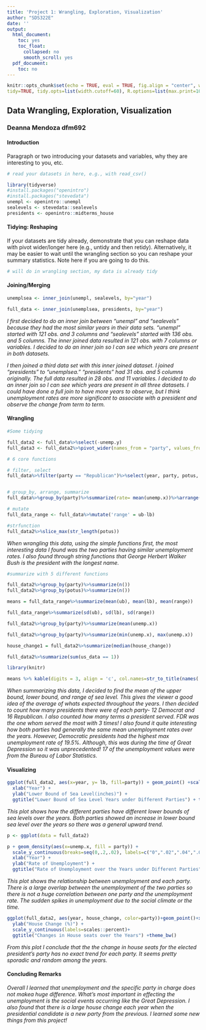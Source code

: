 ```yaml
---
title: 'Project 1: Wrangling, Exploration, Visualization'
author: "SDS322E"
date: ''
output:
  html_document:
    toc: yes
    toc_float:
      collapsed: no
      smooth_scroll: yes
  pdf_document:
    toc: no
---
```


```r
knitr::opts_chunk$set(echo = TRUE, eval = TRUE, fig.align = "center", warning = F, message = F,
tidy=TRUE, tidy.opts=list(width.cutoff=60), R.options=list(max.print=100))
```

## Data Wrangling, Exploration, Visualization

### Deanna Mendoza dfm692

#### Introduction 

Paragraph or two introducing your datasets and variables, why they are interesting to you, etc.

```R
# read your datasets in here, e.g., with read_csv()

library(tidyverse)
#install.packages("openintro")
#install.packages("stevedata")
unempl <- openintro::unempl
sealevels <- stevedata::sealevels	
presidents <- openintro::midterms_house

```

#### Tidying: Reshaping

If your datasets are tidy already, demonstrate that you can reshape data with pivot wider/longer here (e.g., untidy and then retidy). Alternatively, it may be easier to wait until the wrangling section so you can reshape your summary statistics. Note here if you are going to do this.

```R
# will do in wrangling section, my data is already tidy

```

    
#### Joining/Merging

```R

unemplsea <- inner_join(unempl, sealevels, by="year")

full_data <- inner_join(unemplsea, presidents, by="year")

```

*I first decided to do an inner join between "unempl" and "sealevels" because they had the most similar years in their data sets. "unempl" started with 121 obs. and 3 columns and "sealevels" started with 136 obs. and 5 columns. The inner joined data resulted in 121 obs. with 7 columns or variables. I decided to do an inner join so I can see which years are present in both datasets.*

*I then joined a third data set with this inner joined dataset. I joined "presidents" to "unemplsea." "presidents" had 31 obs. and 5 columns originally. The full data resulted in 28 obs. and 11 variables. I decided to do an inner join so I can see which years are present in all three datasets. I could have done a full join to have more years to observe, but I think unemployment rates are more significant to associate with a president and observe the change from term to term.*

####  Wrangling

```R
#Some tidying

full_data2 <- full_data%>%select(-unemp.y)
full_data3 <- full_data2%>%pivot_wider(names_from = "party", values_from = "unemp.x")

# 6 core functions

# filter, select 
full_data%>%filter(party == "Republican")%>%select(year, party, potus, unemp.x)


# group_by, arrange, summarize
full_data%>%group_by(party)%>%summarize(rate= mean(unemp.x))%>%arrange(desc(rate))

# mutate 
full_data_range <- full_data%>%mutate('range' = ub-lb)

#strfunction
full_data2%>%slice_max(str_length(potus))

```

*When wrangling this data, using the simple functions first, the most interesting data I found was the two parties having similar unemployment rates. I also found through string functions that George Herbert Walker Bush is the president with the longest name.*

```R
#summarize with 5 different functions

full_data2%>%group_by(party)%>%summarize(n())
full_data2%>%group_by(potus)%>%summarize(n())

means = full_data_range%>%summarize(mean(ub), mean(lb), mean(range))

full_data_range%>%summarize(sd(ub), sd(lb), sd(range))

full_data2%>%group_by(party)%>%summarize(mean(unemp.x))

full_data2%>%group_by(party)%>%summarize(min(unemp.x), max(unemp.x))

house_change1 = full_data2%>%summarize(median(house_change))

full_data2%>%summarize(sum(us_data == 1))

library(knitr)

means %>% kable(digits = 3, align = 'c', col.names=str_to_title(names(.)),caption = "Means of different Bounds of Sea Levels (inches)")


```
   
*When summarizing this data, I decided to find the mean of the upper bound, lower bound, and range of sea level. This gives the viewer a good idea of the average of whats expected throughout the years. I then decided to count how many presidents there were of each party- 12 Democrat and 16 Republican. I also counted how many terms a president served. FDR was the one whom served the most with 3 times! I also found it quite interesting how both parties had generally the same mean unemployment rates over the years. However, Democratic presidents had the highest max unemployment rate of 19.5%. Although, this was during the time of Great Depression so it was unprecedented! 17 of the unemployment values were from the Bureau of Labor Statistics.*

#### Visualizing

```R
ggplot(full_data2, aes(x=year, y= lb, fill=party)) + geom_point() +scale_y_log10() + geom_smooth(method="lm") +facet_grid(party~.) +theme(axis.text.x=element_text(angle=60, hjust=1))+
  xlab("Year") + 
  ylab("Lower Bound of Sea Level(inches)") +
  ggtitle("Lower Bound of Sea Level Years under Different Parties") + theme_linedraw()
```

*This plot shows how the different parties have different lower bounds of sea levels over the years. Both parties showed an increase in lower bound sea level over the years so there was a general upward trend.*

```R

p <- ggplot(data = full_data2)

p + geom_density(aes(x=unemp.x, fill = party)) +
  scale_y_continuous(breaks=seq(0,.2,.02), labels=c("0",".02",".04",".06",".08",".1",  ".12",".14",".16",".18",".2")) +
  xlab("Year") + 
  ylab("Rate of Unemployment") +
  ggtitle("Rate of Unemployment over the Years under Different Parties") +theme(axis.text.x=element_text(angle=60, hjust=1)) +theme_dark()

```

*This plot shows the relationship between unemployment and each party. There is a large overlap between the unemployment of the two parties so there is not a huge correlation between one party and the unemployment rate. The sudden spikes in unemployment due to the social climate or the time.*

```R

ggplot(full_data2, aes(year, house_change, color=party))+geom_point()+xlab("Year") + 
  ylab("House Change (%)") +
  scale_y_continuous(labels=scales::percent)+
  ggtitle("Changes in House seats over the Years") +theme_bw()

```
*From this plot I conclude that the the change in house seats for the elected president's party has no exact trend for each party. It seems pretty sporadic and random among the years.*

#### Concluding Remarks

*Overall I learned that unemployment and the specific party in charge does not makea  huge difference. What's most important in effecting the unemployment is the social events occurring like the Great Depression. I also found that there is a large house change each year when the presidential candidate is a new party from the previous. I learned some new things from this project!*
